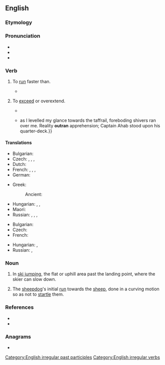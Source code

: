 ==English==

===Etymology===
{{prefix|en|out|run}}

===Pronunciation===
* {{rhymes|en|ʌn|s=2}}
* {{IPA|en|/ˈaʊtɹʌn/}}
* {{audio|en|LL-Q1860 (eng)-Vanderdecken-outrun.wav|Audio (UK)}}

===Verb===
{{en-verb|outruns|outrunning|outran|outrun}}

# {{lb|en|transitive}} To [[run]] faster than.
#: {{ux|en|Can a tiger '''outrun''' a lion?}}
#: {{ux|en|I don't need to '''outrun''' the bear; I just need to '''outrun''' you.}}
#* {{quote-book|en|date=18 August 1981|author={{w|National Transportation Safety Board}}|title=Railroad Accident Report: Rear-End Collision of Union Pacific Railroad Company Freight Trains Extra 3119 West and Extra 8044 West, Near Kelso, California, November 17, 1980|chapter=Role of Dispatcher|url=https://www.ntsb.gov/investigations/AccidentReports/Reports/RAR8107.pdf|archiveurl=https://web.archive.org/web/20220329225420/https://www.ntsb.gov/investigations/AccidentReports/Reports/RAR8107.pdf|archivedate=29 March 2022|accessdate=31 March 2022|page=30-31|text=Once it became obvious that Extra 3119 West was out of control, the VAN engineer took matters into his own hands.  Hearing the engineer of Extra 3119 West repeatedly report his speed as being 80 mph, the VAN engineer believed the other train had reached maximum speed and that he could '''outrun''' it.  Had he been instructed to do this earlier by the dispatcher, he might have succeeded in staying ahead of the runaway.}}
# {{lb|en|transitive}} To [[exceed]] or overextend.
#* {{RQ:Austen Pride and Prejudice|passage=They will take care not to '''outrun''' their income. They will never be distressed for money.}}
#* {{RQ:Melville Moby-Dick|[[s:Moby-Dick/Chapter 28|chapter 28]]|text={{...}} as I levelled my glance towards the taffrail, foreboding shivers ran over me. Reality '''outran''' apprehension; Captain Ahab stood upon his quarter-deck.}}

====Translations====
{{trans-top|run faster}}
* Bulgarian: {{t+|bg|изпреварвам}}
* Czech: {{t|cs|předběhnout|pf}}, {{t|cs|předbíhat|impf}}, {{t|cs|předhonit|pf}}, {{t|cs|předhánět|impf}}
* Dutch: {{t+|nl|ontlopen}}
* French: {{t|fr|[[prendre]] [[de]] [[l']][[avance]] [[sur]]}}, {{t+|fr|distancer}}, {{t+|fr|prendre de vitesse}}, {{t+|fr|semer}}
* German: {{t+|de|überholen}}
{{trans-mid}}
* Greek:
*: Ancient: {{t|grc|παρέρχομαι}}
* Hungarian: {{t+|hu|lehagy}}, {{t|hu|[[gyorsabban]] [[fut]]}}, {{t|hu|[[megelőz]]/[[leelőz]] ([[futásban]])}}
* Maori: {{t|mi|kaikape}}
* Russian: {{t+|ru|обгоня́ть|impf}}, {{t+|ru|обогна́ть|pf}}, {{t+|ru|опережа́ть|impf}}, {{t+|ru|опереди́ть|pf}}
{{trans-bottom}}

{{trans-top-see|exceed|exceed}}
* Bulgarian: {{t+|bg|надминавам}}
* Czech: {{t+|cs|překročit|pf}}
* French: {{t+|fr|dépasser}}
{{trans-mid}}
* Hungarian: {{q|something positive}} {{t+|hu|túlszárnyal}}, {{t+|hu|meghalad}}
* Russian: {{t+|ru|превосходи́ть|impf}}, {{t+|ru|превзойти́|pf}}
{{trans-bottom}}

===Noun===
{{en-noun}}

# {{lb|en|skiing}} In [[ski jumping]], the flat or uphill area past the landing point, where the skier can slow down.
#: {{cot|en|inrun}}
# {{lb|en|sheepdog trials}} The [[sheepdog]]'s initial [[run]] towards the [[sheep]], done in a curving motion so as not to [[startle]] them.

===References===
* {{R:Century 1911}}
* {{R:Webster 1913}}

===Anagrams===
* {{anagrams|en|a=nortuu|run out|run-out|runout}}

[[Category:English irregular past participles]]
[[Category:English irregular verbs]]